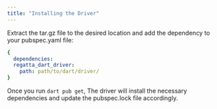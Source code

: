 ```yaml
---
title: "Installing the Driver"
---
```


Extract the tar.gz file to the desired location and add the dependency to your pubspec.yaml file:

```yaml
{
  dependencies:
  regatta_dart_driver:
    path: path/to/dart/driver/
}
```

Once you run `dart pub get`, The driver will install the necessary dependencies and update the pubspec.lock file accordingly.